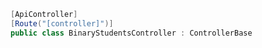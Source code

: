 ```csharp
[ApiController]
[Route("[controller]")]
public class BinaryStudentsController : ControllerBase
```